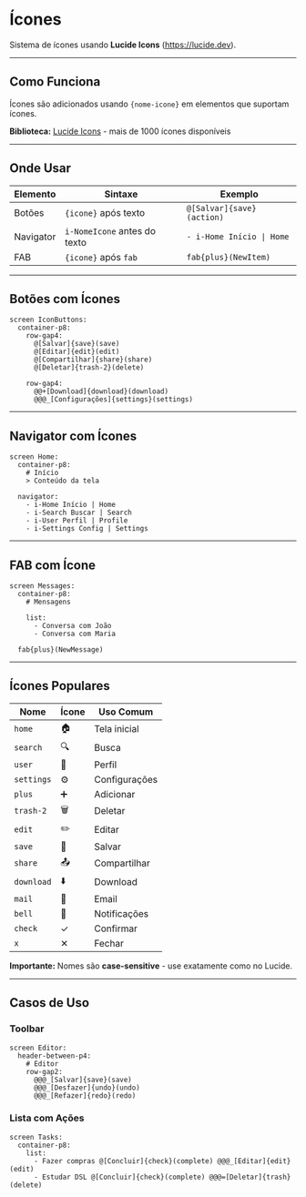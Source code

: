 # Ícones


Sistema de ícones usando **Lucide Icons** (https://lucide.dev).

---

## Como Funciona

Ícones são adicionados usando `{nome-icone}` em elementos que suportam ícones.

**Biblioteca:** [Lucide Icons](https://lucide.dev) - mais de 1000 ícones disponíveis

---

## Onde Usar

| Elemento | Sintaxe | Exemplo |
|----------|---------|---------|
| Botões | `{icone}` após texto | `@[Salvar]{save}(action)` |
| Navigator | `i-NomeIcone` antes do texto | `- i-Home Início \| Home` |
| FAB | `{icone}` após `fab` | `fab{plus}(NewItem)` |

---

## Botões com Ícones

<DslExample title="Botões + Ícones" heightClassName="h-48">

```dsl
screen IconButtons:
  container-p8:
    row-gap4:
      @[Salvar]{save}(save)
      @[Editar]{edit}(edit)
      @[Compartilhar]{share}(share)
      @[Deletar]{trash-2}(delete)
    
    row-gap4:
      @@+[Download]{download}(download)
      @@@_[Configurações]{settings}(settings)
```

</DslExample>

---

## Navigator com Ícones

<DslExample title="Navegação com Ícones" heightClassName="h-56">

```dsl
screen Home:
  container-p8:
    # Início
    > Conteúdo da tela
  
  navigator:
    - i-Home Início | Home
    - i-Search Buscar | Search
    - i-User Perfil | Profile
    - i-Settings Config | Settings
```

</DslExample>

---

## FAB com Ícone

<DslExample title="Floating Action Button" heightClassName="h-48">

```dsl
screen Messages:
  container-p8:
    # Mensagens
    
    list:
      - Conversa com João
      - Conversa com Maria
  
  fab{plus}(NewMessage)
```

</DslExample>

---

## Ícones Populares

| Nome | Ícone | Uso Comum |
|------|-------|-----------|
| `home` | 🏠 | Tela inicial |
| `search` | 🔍 | Busca |
| `user` | 👤 | Perfil |
| `settings` | ⚙️ | Configurações |
| `plus` | ➕ | Adicionar |
| `trash-2` | 🗑️ | Deletar |
| `edit` | ✏️ | Editar |
| `save` | 💾 | Salvar |
| `share` | 📤 | Compartilhar |
| `download` | ⬇️ | Download |
| `mail` | 📧 | Email |
| `bell` | 🔔 | Notificações |
| `check` | ✓ | Confirmar |
| `x` | ✕ | Fechar |

**Importante:** Nomes são **case-sensitive** - use exatamente como no Lucide.

---

## Casos de Uso

### Toolbar

<DslExample title="Toolbar com Ações" heightClassName="h-40">

```dsl
screen Editor:
  header-between-p4:
    # Editor
    row-gap2:
      @@@_[Salvar]{save}(save)
      @@@_[Desfazer]{undo}(undo)
      @@@_[Refazer]{redo}(redo)
```

</DslExample>

### Lista com Ações

<DslExample title="Lista com Botões de Ação" heightClassName="h-48">

```dsl
screen Tasks:
  container-p8:
    list:
      - Fazer compras @[Concluir]{check}(complete) @@@_[Editar]{edit}(edit)
      - Estudar DSL @[Concluir]{check}(complete) @@@=[Deletar]{trash}(delete)
```

</DslExample>
